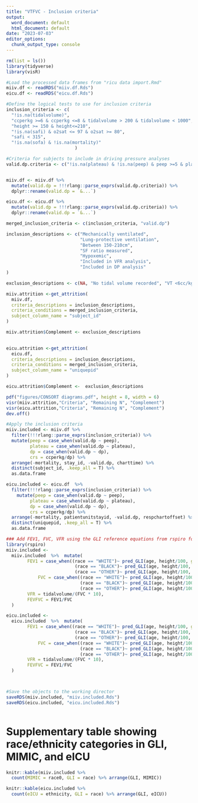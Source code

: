 ```yaml
---
title: "VTFVC - Inclusion criteria"
output:
  word_document: default
  html_document: default
date: "2023-07-03"
editor_options:
  chunk_output_type: console
---
```


```r
rm(list = ls())
library(tidyverse)
library(visR)

#Load the processed data frames from "ricu data import.Rmd"
miiv.df <- readRDS("miiv.df.Rds")
eicu.df <- readRDS("eicu.df.Rds")
```

```r
#Define the logical tests to use for inclusion criteria
inclusion_criteria <- c(
  "!is.na(tidalvolume)", 
  "ccperkg >=6 & ccperkg <=8 & tidalvolume > 200 & tidalvolume < 1000", 
  "height >= 150 & height<=210",
  "!is.na(safi) & o2sat <= 97 & o2sat >= 80",
  "safi < 315", 
  "!is.na(sofa) & !is.na(mortality)"
                          ) 

#Criteria for subjects to include in driving pressure analyses
valid.dp.criteria <- c("!is.na(plateau) & !is.na(peep) & peep >=5 & plateau >= (peep + 5) & peep < 20 & plateau < 50")


miiv.df <- miiv.df %>% 
  mutate(valid.dp = !!!rlang::parse_exprs(valid.dp.criteria)) %>% 
  dplyr::rename(valid.dp = `&...`)

eicu.df <- eicu.df %>% 
  mutate(valid.dp = !!!rlang::parse_exprs(valid.dp.criteria)) %>% 
  dplyr::rename(valid.dp = `&...`)

merged_inclusion_criteria <- c(inclusion_criteria, "valid.dp")

inclusion_descriptions <- c("Mechanically ventilated", 
                            "Lung-protective ventilation",
                            "Between 150-210cm",
                            "SF ratio measured",
                            "Hypoxemic",
                            "Included in VFR analysis", 
                            "Included in DP analysis"
)

exclusion_descriptions <- c(NA, "No tidal volume recorded", "VT <6cc/kg or VT >8cc/kg", "Height outside range", "SF ratio missing", "SF ratio > 315", "SOFA score or mortality missing", "Driving pressure not measured")
```

```r
miiv.attrition <-get_attrition(
  miiv.df,
  criteria_descriptions = inclusion_descriptions,
  criteria_conditions = merged_inclusion_criteria,
  subject_column_name = "subject_id"
)

miiv.attrition$Complement <- exclusion_descriptions
  
```

```r
eicu.attrition <-get_attrition(
  eicu.df,
  criteria_descriptions = inclusion_descriptions,
  criteria_conditions = merged_inclusion_criteria,
  subject_column_name = "uniquepid"
)

eicu.attrition$Complement <-  exclusion_descriptions
```

```r
pdf("figures/CONSORT diagrams.pdf", height = 8, width = 6)
visr(miiv.attrition,"Criteria", "Remaining N", "Complement")
visr(eicu.attrition,"Criteria", "Remaining N", "Complement")
dev.off()
```


```r
#Apply the inclusion criteria
miiv.included <- miiv.df %>%
  filter(!!!rlang::parse_exprs(inclusion_criteria)) %>% 
  mutate(peep = case_when(valid.dp ~ peep),
         plateau = case_when(valid.dp ~ plateau), 
         dp = case_when(valid.dp ~ dp), 
         crs = ccperkg/dp) %>%
  arrange(-mortality, stay_id, -valid.dp, charttime) %>%
  distinct(subject_id, .keep_all = T) %>%
  as.data.frame 

eicu.included <- eicu.df  %>%
  filter(!!!rlang::parse_exprs(inclusion_criteria)) %>% 
    mutate(peep = case_when(valid.dp ~ peep),
         plateau = case_when(valid.dp ~ plateau), 
         dp = case_when(valid.dp ~ dp), 
         crs = ccperkg/dp) %>%
  arrange(-mortality, patientunitstayid, -valid.dp, respchartoffset) %>%
  distinct(uniquepid, .keep_all = T) %>%
  as.data.frame 

### Add FEV1, FVC, VFR using the GLI reference equations from rspiro for the included timepoints
library(rspiro)
miiv.included <- 
  miiv.included  %>%  mutate(
        FEV1 = case_when((race == "WHITE")~ pred_GLI(age, height/100, gender = gender12, ethnicity = 1, param = "FEV1"),
                          (race == "BLACK")~ pred_GLI(age, height/100, gender = gender12, ethnicity = 2, param = "FEV1"),
                          (race == "OTHER")~ pred_GLI(age, height/100, gender = gender12, ethnicity = 5, param = "FEV1")),
            FVC = case_when((race == "WHITE")~ pred_GLI(age, height/100, gender = gender12, ethnicity = 1, param = "FVC"),
                            (race == "BLACK")~ pred_GLI(age, height/100, gender = gender12, ethnicity = 2, param = "FVC"),
                            (race == "OTHER")~ pred_GLI(age, height/100, gender = gender12, ethnicity = 5, param = "FVC")),
        VFR = tidalvolume/(FVC * 10), 
        FEVFVC = FEV1/FVC
  )

eicu.included <- 
  eicu.included  %>%  mutate(
        FEV1 = case_when((race == "WHITE")~ pred_GLI(age, height/100, gender = gender12, ethnicity = 1, param = "FEV1"),
                          (race == "BLACK")~ pred_GLI(age, height/100, gender = gender12, ethnicity = 2, param = "FEV1"),
                          (race == "OTHER")~ pred_GLI(age, height/100, gender = gender12, ethnicity = 5, param = "FEV1")),
            FVC = case_when((race == "WHITE")~ pred_GLI(age, height/100, gender = gender12, ethnicity = 1, param = "FVC"),
                            (race == "BLACK")~ pred_GLI(age, height/100, gender = gender12, ethnicity = 2, param = "FVC"),
                            (race == "OTHER")~ pred_GLI(age, height/100, gender = gender12, ethnicity = 5, param = "FVC")),
        VFR = tidalvolume/(FVC * 10), 
        FEVFVC = FEV1/FVC
  )



#Save the objects to the working director
saveRDS(miiv.included, "miiv.included.Rds")
saveRDS(eicu.included, "eicu.included.Rds")



```


# Supplementary table showing race/ethnicity categories in GLI, MIMIC, and eICU
```r
knitr::kable(miiv.included %>%
  count(MIMIC = race0, GLI = race) %>% arrange(GLI, MIMIC))

knitr::kable(eicu.included %>%
  count(eICU = ethnicity, GLI = race) %>% arrange(GLI, eICU))
```

